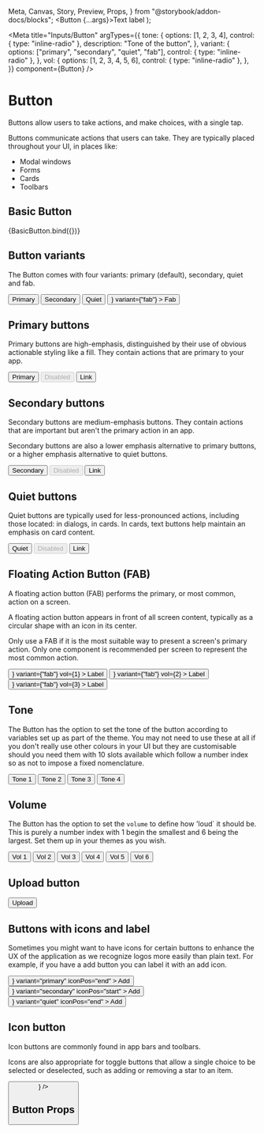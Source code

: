   Meta,
  Canvas,
  Story,
  Preview,
  Props,
} from "@storybook/addon-docs/blocks";
  <StoryCenteredInline>
    <Button {...args}>Text label</Button>
  </StoryCenteredInline>
);

<Meta
  title="Inputs/Button"
  argTypes={{
    tone: {
      options: [1, 2, 3, 4],
      control: { type: "inline-radio" },
      description: "Tone of the button",
    },
    variant: {
      options: ["primary", "secondary", "quiet", "fab"],
      control: { type: "inline-radio" },
    },
    vol: {
      options: [1, 2, 3, 4, 5, 6],
      control: { type: "inline-radio" },
    },
  }}
  component={Button}
/>

# Button

Buttons allow users to take actions, and make choices, with a single tap.

Buttons communicate actions that users can take. They are typically placed throughout your UI, in places like:

- Modal windows
- Forms
- Cards
- Toolbars

## Basic Button

<Preview>
  <Story name="a) Basic button">{BasicButton.bind({})}</Story>
</Preview>

<ArgsTable of={Button} />

## Button variants

The Button comes with four variants: primary (default), secondary, quiet and fab.

<Preview>
  <Story name="b) Button variants">
    <StoryCenteredInline>
      <Button variant="primary">Primary</Button>
      <Button variant="secondary">Secondary</Button>
      <Button variant="quiet">Quiet</Button>
      <Button
        icon={
          <Icon>
            <path d="M14 7h-5v-5h-2v5h-5v2h5v5h2v-5h5v-2z"></path>
          </Icon>
        }
        variant={"fab"}
      >
        Fab
      </Button>
    </StoryCenteredInline>
  </Story>
</Preview>

## Primary buttons

Primary buttons are high-emphasis, distinguished by their use of obvious actionable styling like a fill. They contain actions that are primary to your app.

<Preview>
  <Story name="c) Primary button">
    <StoryCenteredInline>
      <Button>Primary</Button>
      <Button disabled>Disabled</Button>
      <Button as="a" href="#text-buttons">
        Link
      </Button>
    </StoryCenteredInline>
  </Story>
</Preview>

## Secondary buttons

Secondary buttons are medium-emphasis buttons. They contain actions that are important but aren't the primary action in an app.

Secondary buttons are also a lower emphasis alternative to primary buttons, or a higher emphasis alternative to quiet buttons.

<Preview>
  <Story name="d) Secondary button">
    <StoryCenteredInline>
      <Button variant="secondary">Secondary</Button>
      <Button variant="secondary" disabled>
        Disabled
      </Button>
      <Button variant="secondary" as="a" href="#text-buttons">
        Link
      </Button>
    </StoryCenteredInline>
  </Story>
</Preview>

## Quiet buttons

Quiet buttons are typically used for less-pronounced actions, including those located: in dialogs, in cards. In cards, text buttons help maintain an emphasis on card content.

<Preview>
  <Story name="e) Quiet button">
    <StoryCenteredInline>
      <Button variant="quiet">Quiet</Button>
      <Button variant="quiet" disabled>
        Disabled
      </Button>
      <Button variant="quiet" as="a" href="#text-buttons">
        Link
      </Button>
    </StoryCenteredInline>
  </Story>
</Preview>

## Floating Action Button (FAB)

A floating action button (FAB) performs the primary, or most common, action on a screen.

A floating action button appears in front of all screen content, typically as a circular shape with an icon in its center.

<!-- FABs come in two types: regular, and extended. -->

Only use a FAB if it is the most suitable way to present a screen's primary action. Only one component is recommended per screen to represent the most common action.

<Preview>
  <Story name="f) Floating action button (FAB)">
    <StoryCenteredInline>
      <Button
        icon={
          <Icon>
            <path d="M14 7h-5v-5h-2v5h-5v2h5v5h2v-5h5v-2z"></path>
          </Icon>
        }
        variant={"fab"}
        vol={1}
      >
        Label
      </Button>
      <Button
        icon={
          <Icon>
            <path d="M14 7h-5v-5h-2v5h-5v2h5v5h2v-5h5v-2z"></path>
          </Icon>
        }
        variant={"fab"}
        vol={2}
      >
        Label
      </Button>
      <Button
        icon={
          <Icon>
            <path d="M14 7h-5v-5h-2v5h-5v2h5v5h2v-5h5v-2z"></path>
          </Icon>
        }
        variant={"fab"}
        vol={3}
      >
        Label
      </Button>
    </StoryCenteredInline>
  </Story>
</Preview>

## Tone

The Button has the option to set the tone of the button according to variables set up as part of the theme. You may not need to use these at all if you don't really use other colours in your UI but they are customisable should you need them with 10 slots available which follow a number index so as not to impose a fixed nomenclature.

<Preview>
  <Story
    name="g) Tone"
    args={{
      variant: "primary",
    }}
  >
    <StoryCenteredInline>
      <Button variant="primary" tone={1}>
        Tone 1
      </Button>
      <Button variant="primary" tone={2}>
        Tone 2
      </Button>
      <Button variant="primary" tone={3}>
        Tone 3
      </Button>
      <Button variant="primary" tone={4}>
        Tone 4
      </Button>
    </StoryCenteredInline>
  </Story>
</Preview>

## Volume

The Button has the option to set the `volume` to define how 'loud` it should be. This is purely a number index with 1 begin the smallest and 6 being the largest. Set them up in your themes as you wish.

<Preview>
  <Story
    name="h) Volume"
    args={{
      variant: "primary",
    }}
  >
    <StoryCenteredInline>
      <Button variant="primary" vol={1}>
        Vol 1
      </Button>
      <Button variant="primary" vol={2}>
        Vol 2
      </Button>
      <Button variant="primary" vol={3}>
        Vol 3
      </Button>
      <Button variant="primary" vol={4}>
        Vol 4
      </Button>
      <Button variant="primary" vol={5}>
        Vol 5
      </Button>
      <Button variant="primary" vol={6}>
        Vol 6
      </Button>
    </StoryCenteredInline>
  </Story>
</Preview>

## Upload button

<Preview>
  <Story
    name="i) Upload button"
    args={{
      variant: "primary",
    }}
  >
    <StoryCenteredInline>
      <label htmlFor="contained-button-file">
        <input
          hidden
          accept="image/*"
          id="contained-button-file"
          multiple
          type="file"
        />
        <Button variant="primary" as="span">
          Upload
        </Button>
      </label>
    </StoryCenteredInline>
  </Story>
</Preview>

## Buttons with icons and label

Sometimes you might want to have icons for certain buttons to enhance the UX of the application as we recognize logos more easily than plain text. For example, if you have a add button you can label it with an add icon.

<Preview>
  <Story
    name="j) Icon and label buttons"
    args={{
      variant: "primary",
    }}
  >
    <StoryCenteredInline>
      <Button
        icon={
          <Icon>
            <path d="M14 7h-5v-5h-2v5h-5v2h5v5h2v-5h5v-2z"></path>
          </Icon>
        }
        variant="primary"
        iconPos="end"
      >
        Add
      </Button>
      <Button
        icon={
          <Icon>
            <path d="M14 7h-5v-5h-2v5h-5v2h5v5h2v-5h5v-2z"></path>
          </Icon>
        }
        variant="secondary"
        iconPos="start"
      >
        Add
      </Button>
      <Button
        icon={
          <Icon>
            <path d="M14 7h-5v-5h-2v5h-5v2h5v5h2v-5h5v-2z"></path>
          </Icon>
        }
        variant="quiet"
        iconPos="end"
      >
        Add
      </Button>
    </StoryCenteredInline>
  </Story>
</Preview>

## Icon button

Icon buttons are commonly found in app bars and toolbars.

Icons are also appropriate for toggle buttons that allow a single choice to be selected or deselected, such as adding or removing a star to an item.

<Preview>
  <Story
    name="k) Icon button"
    args={{
      variant: "primary",
    }}
  >
    <StoryCenteredInline>
      <Button
        icon={
          <Icon alt="Add">
            <path d="M14 7h-5v-5h-2v5h-5v2h5v5h2v-5h5v-2z"></path>
          </Icon>
        }
      />
    </StoryCenteredInline>
  </Story>
</Preview>

## Button Props

<Props of={ButtonGroup} />
